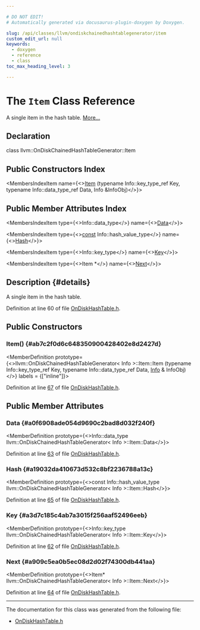 ```yaml
---

# DO NOT EDIT!
# Automatically generated via docusaurus-plugin-doxygen by Doxygen.

slug: /api/classes/llvm/ondiskchainedhashtablegenerator/item
custom_edit_url: null
keywords:
  - doxygen
  - reference
  - class
toc_max_heading_level: 3

---
```





# The `Item` Class Reference

<DoxygenPage pluginConfig={pluginConfig}>

A single item in the hash table. <a href="#details">More...</a>

## Declaration

<CodeBlock>class llvm::OnDiskChainedHashTableGenerator::Item</CodeBlock>

## Public Constructors Index

<MembersIndex>

<MembersIndexItem
  name={<><a href="#ab7c2f0d6c648350900428402e8d2427d">Item</a> (typename Info::key&#95;type&#95;ref Key, typename Info::data&#95;type&#95;ref Data, Info &amp;InfoObj)</>}>
</MembersIndexItem>

</MembersIndex>

## Public Member Attributes Index

<MembersIndex>

<MembersIndexItem
  type={<>Info::data&#95;type</>}
  name={<><a href="#a0f6908ade054d9690c2bad8d032f240f">Data</a></>}>
</MembersIndexItem>

<MembersIndexItem
  type={<><a href="/docs/api/files/lib/lib/target/lib/target/aarch64/aarch64promoteconstant-cpp/#a90f8350fecae261c25be85d38b451bff">const</a> Info::hash&#95;value&#95;type</>}
  name={<><a href="#a19032da410673d532c8bf2236788a13c">Hash</a></>}>
</MembersIndexItem>

<MembersIndexItem
  type={<>Info::key&#95;type</>}
  name={<><a href="#a3d7c185c4ab7a3015f256aaf52496eeb">Key</a></>}>
</MembersIndexItem>

<MembersIndexItem
  type={<>Item &#42;</>}
  name={<><a href="#a909c5ea0b5ec08d2d02f74300db441aa">Next</a></>}>
</MembersIndexItem>

</MembersIndex>

## Description {#details}

A single item in the hash table.

Definition at line 60 of file <a href="/docs/api/files/include/include/llvm/include/llvm/support/ondiskhashtable-h">OnDiskHashTable.h</a>.

<SectionDefinition>

## Public Constructors

### Item() {#ab7c2f0d6c648350900428402e8d2427d}

<MemberDefinition
  prototype={<>llvm::OnDiskChainedHashTableGenerator&lt; Info &gt;::Item::Item (typename Info::key&#95;type&#95;ref Key, typename Info::data&#95;type&#95;ref Data, <a href="/docs/api/files/lib/lib/codegen/lib/codegen/globalisel/cseinfo-cpp/#a75f8a8519c2c9b30e7c06dc5e256fffa">Info</a> &amp; InfoObj)</>}
  labels = {["inline"]}>

Definition at line <a href="/docs/api/files/include/include/llvm/include/llvm/support/ondiskhashtable-h/#l00067">67</a> of file <a href="/docs/api/files/include/include/llvm/include/llvm/support/ondiskhashtable-h">OnDiskHashTable.h</a>.
</MemberDefinition>

</SectionDefinition>

<SectionDefinition>

## Public Member Attributes

### Data {#a0f6908ade054d9690c2bad8d032f240f}

<MemberDefinition
  prototype={<>Info::data&#95;type llvm::OnDiskChainedHashTableGenerator&lt; Info &gt;::Item::Data</>}>

Definition at line <a href="/docs/api/files/include/include/llvm/include/llvm/support/ondiskhashtable-h/#l00063">63</a> of file <a href="/docs/api/files/include/include/llvm/include/llvm/support/ondiskhashtable-h">OnDiskHashTable.h</a>.
</MemberDefinition>

### Hash {#a19032da410673d532c8bf2236788a13c}

<MemberDefinition
  prototype={<>const Info::hash&#95;value&#95;type llvm::OnDiskChainedHashTableGenerator&lt; Info &gt;::Item::Hash</>}>

Definition at line <a href="/docs/api/files/include/include/llvm/include/llvm/support/ondiskhashtable-h/#l00065">65</a> of file <a href="/docs/api/files/include/include/llvm/include/llvm/support/ondiskhashtable-h">OnDiskHashTable.h</a>.
</MemberDefinition>

### Key {#a3d7c185c4ab7a3015f256aaf52496eeb}

<MemberDefinition
  prototype={<>Info::key&#95;type llvm::OnDiskChainedHashTableGenerator&lt; Info &gt;::Item::Key</>}>

Definition at line <a href="/docs/api/files/include/include/llvm/include/llvm/support/ondiskhashtable-h/#l00062">62</a> of file <a href="/docs/api/files/include/include/llvm/include/llvm/support/ondiskhashtable-h">OnDiskHashTable.h</a>.
</MemberDefinition>

### Next {#a909c5ea0b5ec08d2d02f74300db441aa}

<MemberDefinition
  prototype={<>Item&#42; llvm::OnDiskChainedHashTableGenerator&lt; Info &gt;::Item::Next</>}>

Definition at line <a href="/docs/api/files/include/include/llvm/include/llvm/support/ondiskhashtable-h/#l00064">64</a> of file <a href="/docs/api/files/include/include/llvm/include/llvm/support/ondiskhashtable-h">OnDiskHashTable.h</a>.
</MemberDefinition>

</SectionDefinition>

<hr/>

The documentation for this class was generated from the following file:

<ul>
<li><a href="/docs/api/files/include/include/llvm/include/llvm/support/ondiskhashtable-h">OnDiskHashTable.h</a></li>
</ul>

</DoxygenPage>
